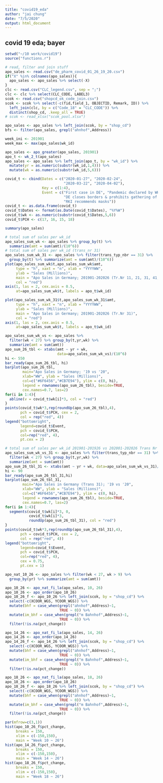 ---
title: "covid19_eda"
author: "jai chung"
date: "7/5/2020"
output: html_document
---

## covid 19 eda; bayer

```{r, include=FALSE}
setwd("~/10 work/covid19")
source("functions.r")
```

```{r read, join etc, echo = FALSE}
# read, filter and join stuff
apo_sales <- read.csv("de_pharm_covid_01_26_19_20.csv")
if("X" %in% colnames(apo_sales)){
  apo_sales <- apo_sales %>% select(-X)
}
clc <- read.csv("CLC_legend.csv", sep = ";")
clc <- clc %>% select(CLC_CODE, LABEL3)
scok <- read.csv("shopcd_ok_code_join.csv")
scok <- scok %>% select(-c(fid,field_1, OBJECTID, Remark, ID)) %>% 
  left_join(clc, by = c("Code_18" = "CLC_CODE")) %>%
  distinct(shop_cd, .keep_all = TRUE)
# scok <- read_xlsx("scok_pool.xlsx")

apo_sales <- apo_sales %>% left_join(scok, by = "shop_cd")
bfs <- filter(apo_sales, grepl("ahnhof",Address))

week_ini <- 201901
week_max <- max(apo_sales$wk_id)

apo_sales <- apo_greater(apo_sales, 201901)
apo_t <- wk_2_t(apo_sales)
apo_sales <- apo_sales %>% left_join(apo_t, by = "wk_id") %>%
  mutate(yr = as.numeric(substr(wk_id,1,4))) %>% 
  mutate(wk = as.numeric(substr(wk_id,5,6)))
```

```{r manual inputs and data, echo = FALSE}
covid_t <- cbind(Dates = c("2020-01-27", "2020-02-24", 
                           "2020-03-22", "2020-04-02"),
                 Key = c(1:4),
                 Event = c("First case in DE", "Pandemic declared by WHO", 
                           "DE closes borders & prohibits gathering of 2+ people", 
                           "RKI recommends masks"))
covid_t <- as.data.frame(covid_t)
covid_t$Dates <- format(as.Date(covid_t$Dates), "%Y%W")
covid_t$wk <- as.numeric(substr(covid_t$Dates,5,6))
covid_t$PCH <- c(17, 16, 15, 18)
```

```{r apo_sales}
summary(apo_sales)
```

```{r sum of sales per wk_id, echo=FALSE}
# total sum of sales per wk_id
apo_sales_sum_wk <- apo_sales %>% group_by(t) %>% 
  summarize(amt = sum(amt)/(10^6))
# total sum of sales per wk_id (trans_nr 31)
apo_sales_sum_wk_31 <- apo_sales %>% filter(trans_typ_nbr == 31) %>% 
  group_by(t) %>% summarize(amt = sum(amt)/(10^6))
plot(apo_sales_sum_wk$t,apo_sales_sum_wk$amt, 
     type = "h", xaxt = "n", xlab = "YYYYWW",
     ylab = "Sales (Millions)", 
     main = "Apo Sales in Germany; 201901-202026 (Tr.Nr 11, 21, 31, 41, 51)",
     col = "red")
axis(1, las = 2, cex.axis = 0.5,
     at=apo_sales_sum_wk$t, labels = apo_t$wk_id)

plot(apo_sales_sum_wk_31$t,apo_sales_sum_wk_31$amt, 
     type = "h", xaxt = "n", xlab = "YYYYWW",
     ylab = "Sales (Millions)", 
     main = "Apo Sales in Germany; 201901-202026 (Tr.Nr 31)",
     col = "red")
axis(1, las = 2, cex.axis = 0.5,
     at=apo_sales_sum_wk$t, labels = apo_t$wk_id)
```

```{r sum of sales per wk 2019vs2020, echo=FALSE}
apo_sales_sum_wk_vs <- apo_sales %>%
  filter(wk < 27) %>% group_by(t,yr,wk) %>% 
  summarize(amt = sum(amt))
apo_sum_26_tbl <- xtabs(amt ~ yr + wk, 
                        data=apo_sales_sum_wk_vs)/(10^6)
hi <- 550
bar_ready(apo_sum_26_tbl, hi)
barplot(apo_sum_26_tbl, 
        main="Apo Sales in Germany; '19 vs '20",
        xlab="WW", ylab = "Sales (Millions)", 
        col=c("#6F6456","#CB7E94"), ylim = c(0, hi),
        legend = rownames(apo_sum_26_tbl), beside=TRUE,
        cex.names=0.7, las=2)
for(i in 1:4){
  abline(v = covid_t$wk[i]*3, col = "red")
}
points(covid_t$wk*3,rep(roundUp(apo_sum_26_tbl),4),
       pch = covid_t$PCH, cex = 2, 
       col = rep("red", 4))
legend("bottomright", 
       legend=covid_t$Event,
       pch = covid_t$PCH,
       col=rep("red", 4),
       pt.cex = 2)
```

```{r sum of sales per wk 2019vs2020 tr31, echo=FALSE}
# total sum of sales per wk_id 201901-201926 vs 202001-202026 Trans Nr 31
apo_sales_sum_wk_vs_31 <- apo_sales %>% filter(trans_typ_nbr == 31) %>% 
  filter(wk < 27) %>% group_by(t,yr,wk) %>% 
  summarize(amt = sum(amt))
apo_sum_26_tbl_31 <- xtabs(amt ~ yr + wk, data=apo_sales_sum_wk_vs_31)/(10^6)
hi <- 90
bar_ready(apo_sum_26_tbl_31,hi)
barplot(apo_sum_26_tbl_31, 
        main="Apo Sales in Germany (Trans 31); '19 vs '20",
        xlab="WW", ylab = "Sales (Millions)",
        col=c("#6F6456","#CB7E94"), ylim = c(0, hi),
        legend = rownames(apo_sum_26_tbl), beside=TRUE,
        cex.names=0.7, las=2)
for(i in 1:4){
  segments(covid_t$wk[i]*3, 0, 
           covid_t$wk[i]*3, 
           roundUp(apo_sum_26_tbl_31), col = "red")
}
points(covid_t$wk*3,rep(roundUp(apo_sum_26_tbl_31),4),
       pch = covid_t$PCH, cex = 2, 
       col = rep("red", 4))
legend("bottomright", 
       legend=covid_t$Event,
       pch = covid_t$PCH,
       col=rep("red", 4),
       cex = 0.75,
       pt.cex = 1)
```


```{r 10 to 26}
apo_nat_10_26 <- apo_sales %>% filter(wk < 27, wk > 9) %>%
  group_by(yr) %>% summarize(amt = sum(amt))

apo_10_26 <- apo_nat_fi_la(apo_sales, 10, 26)
apo_10_26 <- apo_order(apo_10_26)
apo_10_26_f <- apo_10_26 %>% left_join(scok, by = "shop_cd") %>%
  select(-c(XCOOR_WGS, YCOOR_WGS)) %>% 
  mutate(bhf = case_when(grepl("ahnhof",Address)~1,
                         TRUE ~ 0)) %>% 
  mutate(im_bhf = case_when(grepl("m Bahnhof",Address)~1,
                         TRUE ~ 0)) %>% 
  filter(!is.na(pct_change))

apo_14_26 <- apo_nat_fi_la(apo_sales, 14, 26)
apo_14_26 <- apo_order(apo_14_26)
apo_14_26_f <- apo_14_26 %>% left_join(scok, by = "shop_cd") %>%
  select(-c(XCOOR_WGS, YCOOR_WGS)) %>% 
  mutate(bhf = case_when(grepl("ahnhof",Address)~1,
                         TRUE ~ 0)) %>% 
  mutate(im_bhf = case_when(grepl("m Bahnhof",Address)~1,
                         TRUE ~ 0)) %>%  
  filter(!is.na(pct_change))

apo_18_26 <- apo_nat_fi_la(apo_sales, 18, 26)
apo_18_26 <- apo_order(apo_18_26)
apo_18_26_f <- apo_18_26 %>% left_join(scok, by = "shop_cd") %>%
  select(-c(XCOOR_WGS, YCOOR_WGS)) %>% 
  mutate(bhf = case_when(grepl("ahnhof",Address)~1,
                         TRUE ~ 0)) %>% 
  mutate(im_bhf = case_when(grepl("m Bahnhof",Address)~1,
                         TRUE ~ 0)) %>% 
  filter(!is.na(pct_change))

par(mfrow=c(3,1))
hist(apo_10_26_f$pct_change, 
     breaks = 150, 
     xlim = c(-150,150),
     main = "Week 10 ~ 26")
hist(apo_14_26_f$pct_change, 
     breaks = 150, 
     xlim = c(-150,150),
     main = "Week 14 ~ 26")
hist(apo_18_26_f$pct_change, 
     breaks = 150, 
     xlim = c(-150,150),
     main = "Week 18 ~ 26")

```